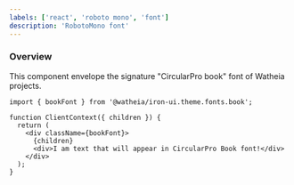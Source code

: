 ```yaml
---
labels: ['react', 'roboto mono', 'font']
description: 'RobotoMono font'
---
```


### Overview

This component envelope the signature "CircularPro book" font of Watheia projects.

```tsx
import { bookFont } from '@watheia/iron-ui.theme.fonts.book';

function ClientContext({ children }) {
  return (
    <div className={bookFont}>
      {children}
      <div>I am text that will appear in CircularPro Book font!</div>
    </div>
  );
}
```
